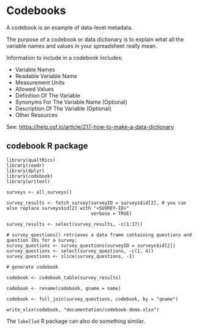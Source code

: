 # Codebooks {.unnumbered}

A codebook is an example of data-level metadata.

The purpose of a codebook or data dictionary is to explain what all the variable names and values in your spreadsheet really mean.

Information to include in a codebook includes:

- Variable Names
- Readable Variable Name
- Measurement Units
- Allowed Values
- Definition Of The Variable
- Synonyms For The Variable Name (Optional)
- Description Of The Variable (Optional)
- Other Resources

See: <https://help.osf.io/article/217-how-to-make-a-data-dictionary>

## codebook R package

```
library(qualtRics)
library(readr)
library(dplyr)
library(codebook)
library(writexl)

surveys <- all_surveys()

survey_results <- fetch_survey(surveyID = surveys$id[2], # you can also replace surveys$id[2] with "<SUVREY-ID>"
                               verbose = TRUE)

survey_results <- select(survey_results, -c(1:17))

# survey_questions() retrieves a data frame containing questions and question IDs for a survey;
survey_questions <- survey_questions(surveyID = surveys$id[2])
survey_questions <- select(survey_questions, -c(1, 4))
survey_questions <- slice(survey_questions, -1)
  
# generate codebook

codebook <- codebook_table(survey_results)

codebook <- rename(codebook, qname = name)

codebook <- full_join(survey_questions, codebook, by = "qname")

write_xlsx(codebook, "documentation/codebook-demo.xlsx")
```

The `labelled` R package can also do something similar.